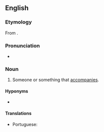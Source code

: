 ==English==

===Etymology===
From {{suffix|accompany|er|id2=agent noun|lang=en}}.

===Pronunciation===
* {{a|UK}} {{IPA|/əˈkʌmp(ə)nɪə/|lang=en}}

===Noun===
{{en-noun}}

# Someone or something that [[accompany|accompanies]].

====Hyponyms====
* {{l|en|accompanist}}

====Translations====
{{trans-top|someone or something that accompanies}}
* Portuguese: {{t+|pt|acompanhante|m|f}}
{{trans-mid}}
{{trans-bottom}}